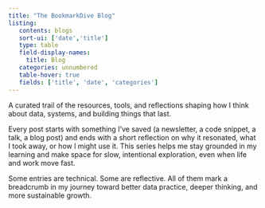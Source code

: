 ```yaml
---
title: "The BookmarkDive Blog"
listing:
   contents: blogs
   sort-ui: ['date','title']
   type: table
   field-display-names:
     title: Blog
   categories: unnumbered
   table-hover: true
   fields: ['title', 'date', 'categories']
---
```


A curated trail of the resources, tools, and reflections shaping how I think about data, systems, and building things that last.

Every post starts with something I’ve saved (a newsletter, a code snippet, a talk, a blog post) and ends with a short reflection on why it resonated, what I took away, or how I might use it. This series helps me stay grounded in my learning and make space for slow, intentional exploration, even when life and work move fast.

Some entries are technical. Some are reflective. All of them mark a breadcrumb in my journey toward better data practice, deeper thinking, and more sustainable growth.